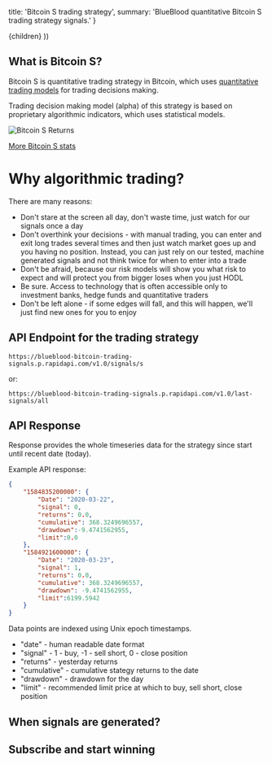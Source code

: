 

  title: 'Bitcoin S trading strategy',
  summary: 'BlueBlood quantitative Bitcoin S trading strategy signals.'
}

  <Page path={router.pathname} meta={meta}>
    {children}
  </Page>
))

## What is Bitcoin S?

Bitcoin S is quantitative trading strategy in Bitcoin, which uses [quantitative trading models](https://blueblood.talaikis.com/posts/trading-philosophy) for trading decisions making.

Trading decision making model (alpha) of this strategy is based on proprietary algorithmic indicators, which uses statistical models.

![Bitcoin S Returns](https://blue-images.talaikis.com/s-returns.png "Bitcoin S Returns")

[More Bitcoin S stats](https://blueblood.talaikis.com/performance)

# Why algorithmic trading?

There are many reasons:

* Don't stare at the screen all day, don't waste time, just watch for our signals once a day
* Don't overthink your decisions - with manual trading, you can enter and exit long trades several times and then just watch market goes up and you having no position. Instead, you can just rely on our tested, machine generated signals and not think twice for when to enter into a trade
* Don't be afraid, because our risk models will show you what risk to expect and will protect you from bigger loses when you just HODL
* Be sure. Access to technology that is often accessible only to investment banks, hedge funds and quantitative traders
* Don't be left alone - if some edges will fall, and this will happen, we'll just find new ones for you to enjoy

## API Endpoint for the trading strategy

```text
https://blueblood-bitcoin-trading-signals.p.rapidapi.com/v1.0/signals/s
```

or:

```text
https://blueblood-bitcoin-trading-signals.p.rapidapi.com/v1.0/last-signals/all
```

## API Response

Response provides the whole timeseries data for the strategy since start until recent date (today).

Example API response:

```json
{
    "1584835200000": {
        "Date": "2020-03-22",
        "signal": 0,
        "returns": 0.0,
        "cumulative": 368.3249696557,
        "drawdown":-9.4741562955,
        "limit":0.0
    },
    "1584921600000": {
        "Date": "2020-03-23",
        "signal": 1,
        "returns": 0.0,
        "cumulative": 368.3249696557,
        "drawdown": -9.4741562955,
        "limit":6199.5942
    }
}
```

Data points are indexed using Unix epoch timestamps.

* "date" - human readable date format
* "signal" - 1 - buy, -1 - sell short, 0 - close position
* "returns" - yesterday returns
* "cumulative" - cumulative stategy returns to the date
* "drawdown" - drawdown for the day
* "limit" - recommended limit price at which to buy, sell short, close position

## When signals are generated?

## Subscribe and start winning
